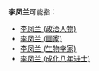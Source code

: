 '''李凤兰'''可能指：
* [[李凤兰_(政治人物)|李凤兰 (政治人物)]]
* [[李凤兰_(画家)|李凤兰 (画家)]]
* [[李凤兰_(生物学家)|李凤兰 (生物学家)]]
* [[李凤兰_(成化八年进士)|李凤兰 (成化八年进士)]]

{{disambiguation|cat=三字李姓人名消歧義}}